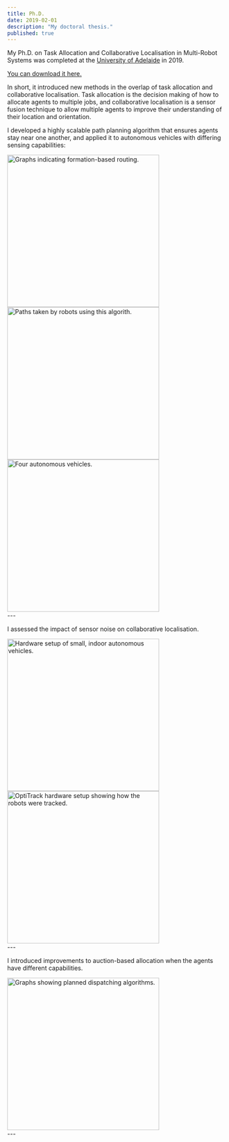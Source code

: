 ---
title: Ph.D.
date: 2019-02-01
description: "My doctoral thesis."
published: true
---


My Ph.D. on Task Allocation and Collaborative Localisation in Multi-Robot Systems was completed at the [University of Adelaide] in 2019.

<a href="/pdf/phd.pdf" download="nick-sullivan">
  You can download it here.
</a>

In short, it introduced new methods in the overlap of task allocation and collaborative localisation. Task allocation is the decision making of how to allocate agents to multiple jobs, and collaborative localisation is a sensor fusion technique to allow multiple agents to improve their understanding of their location and orientation.

I developed a highly scalable path planning algorithm that ensures agents stay near one another, and applied it to autonomous vehicles with differing sensing capabilities:

<div class="image-gallery">
  <Image
    src={phd01}
    alt="Graphs indicating formation-based routing."
    className="image"
    height="350"
  />
  <Image
    src={phd02}
    alt="Paths taken by robots using this algorith."
    className="image"
    height="350"
  />
  <Image
    src={phd03}
    alt="Four autonomous vehicles."
    className="image"
    height="350"
  />
</div>
---

I assessed the impact of sensor noise on collaborative localisation.

<div class="image-gallery">
  <Image
    src={phd05}
    alt="Hardware setup of small, indoor autonomous vehicles."
    className="image"
    height="350"
  />
  <Image
    src={phd04}
    alt="OptiTrack hardware setup showing how the robots were tracked."
    className="image"
    height="350"
  />
</div>
---

I introduced improvements to auction-based allocation when the agents have different capabilities.

<div class="image-gallery">
  <Image
    src={phd06}
    alt="Graphs showing planned dispatching algorithms."
    className="image"
    height="350"
  />
</div>
---

[University of Adelaide]: https://digital.library.adelaide.edu.au/dspace/handle/2440/120578
